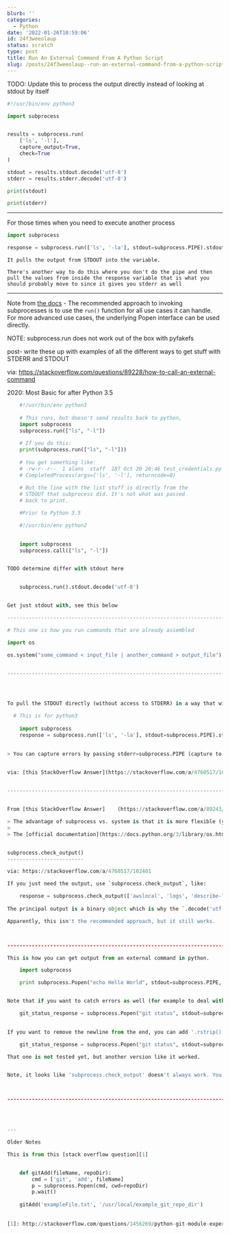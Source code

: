 ```yaml
---
blurb: ''
categories:
  - Python
date: '2022-01-26T10:59:06'
id: 24f3weeolaup
status: scratch
type: post
title: Run An External Command From A Python Script
slug: /posts/24f3weeolaup--run-an-external-command-from-a-python-script
---
```



TODO: Update this to process the output directly instead of looking at stdout by itself

```python
#!/usr/bin/env python3

import subprocess


results = subprocess.run(
	['ls', '-l'], 
	capture_output=True,
	check=True
)

stdout = results.stdout.decode('utf-8')
stderr = results.stderr.decode('utf-8')

print(stdout)

print(stderr)
```






---

For those times when you need to execute another process 



```python
import subprocess

response = subprocess.run(['ls', '-la'], stdout=subprocess.PIPE).stdout.decode('utf-8')
```
	
	It pulls the output from STDOUT into the variable. 
	
	There's another way to do this where you don't do the pipe and then pull the values from inside the response variable that is what you should probably move to since it gives you stderr as well
	
	
	
	


---


Note from [the docs](https://docs.python.org/3/library/subprocess.html) - The recommended approach to invoking subprocesses is to use the `run()` function for all use cases it can handle. For more advanced use cases, the underlying Popen interface can be used directly.





NOTE: subprocess.run does not work out of the box with pyfakefs


post- write these up with examples of all the different ways to get stuff with STDERR and STDOUT


via: https://stackoverflow.com/questions/89228/how-to-call-an-external-command


2020: Most Basic for after Python 3.5


```python
    #!/usr/bin/env python3
    
    # This runs, but doesn't send results back to python, 
    import subprocess
    subprocess.run(["ls", "-l"])
    
    # If you do this:
    print(subprocess.run(["ls", "-l"]))
    
    # You get something like:
    # -rw-r--r--  1 alans  staff  187 Oct 20 20:46 test_credentials.py
    # CompletedProcess(args=['ls', '-l'], returncode=0)
    
    # But the line with the list stuff is directly from the
    # STDOUT that subprocess did. It's not what was passed 
    # back to print. 
```
    
    
    
```python
    #Prior to Python 3.5

    #!/usr/bin/env python2
    

    import subprocess
    subprocess.call(["ls", "-l"])


TODO determine differ with stdout here


    subprocess.run().stdout.decode('utf-8')


Get just stdout with, see this below

--------------------------------------------------------------------------------

# This one is how you run commands that are already assembled 

import os

os.system("some_command < input_file | another_command > output_file")


--------------------------------------------------------------------------------




To pull the STDOUT directly (without access to STDERR) in a way that will just capture STDOUT , use

  # This is for python3
  
	import subprocess
	response = subprocess.run(['ls', '-la'], stdout=subprocess.PIPE).stdout.decode('utf-8')
	

> You can capture errors by passing stderr=subprocess.PIPE (capture to result.stderr) or stderr=subprocess.STDOUT (capture to result.stdout along with regular output). When security is not a concern, you can also run more complex shell commands by passing shell=True as described in the notes below.


via: [this StackOverflow Answer](https://stackoverflow.com/a/4760517/102401):
	

--------------------------------------------------------------------------------


From [this StackOverflow Answer]	(https://stackoverflow.com/a/89243/102401):

> The advantage of subprocess vs. system is that it is more flexible (you can get the stdout, stderr, the "real" status code, better error handling, etc...).
> 
> The [official documentation](https://docs.python.org/3/library/os.html#os.system) recommends the subprocess module over the alternative os.system()


subprocess.check_output()
-------------------------

via: https://stackoverflow.com/a/4760517/102401

If you just need the output, use `subprocess.check_output`, like:

	response = subprocess.check_output(['awslocal', 'logs', 'describe-log-groups']).decode('utf-8')
	
The principal output is a binary object which is why the `.decode('utf-8')` is there

Apparently, this isn't the recommended approach, but it still works. 



--------------------------------------------------------------------------------

This is how you can get output from an external command in python.

	import subprocess

	print subprocess.Popen("echo Hello World", stdout=subprocess.PIPE, shell=True).stdout.read()


Note that if you want to catch errors as well (for example to deal with git) it looks like you need to do something like:

	git_status_response = subprocess.Popen("git status", stdout=subprocess.PIPE, stderr=subprocess.STDOUT, shell=True).stdout.read()
	

If you want to remove the newline from the end, you can add '.rstrip()'. for example:

	git_status_response = subprocess.Popen("git status", stdout=subprocess.PIPE, stderr=subprocess.STDOUT, shell=True).stdout.read().rstrip()

That one is not tested yet, but another version like it worked.


Note, it looks like 'subprocess.check_output' doesn't always work. You had problems using it inside of Sublime Text.



--------------------------------------------------------------------------------




---

Older Notes

This is from this [stack overflow question][1]


	def gitAdd(fileName, repoDir):
		cmd = ['git', 'add', fileName]
		p = subprocess.Popen(cmd, cwd=repoDir)
		p.wait()
	
	gitAdd('exampleFile.txt', '/usr/local/example_git_repo_dir')
	
	
[1]: http://stackoverflow.com/questions/1456269/python-git-module-experiences

```

